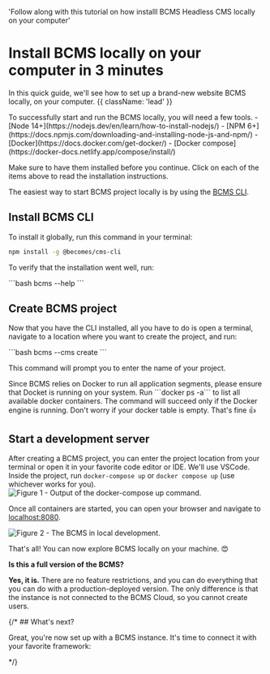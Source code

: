 
  'Follow along with this tutorial on how installl BCMS Headless CMS locally on your computer'

# Install BCMS locally on your computer in 3 minutes

In this quick guide, we'll see how to set up a brand-new website BCMS locally, on your computer. {{ className: 'lead' }}

<Note>
  To successfully start and run the BCMS locally, you will need a few tools.
  - [Node 14+](https://nodejs.dev/en/learn/how-to-install-nodejs/)
  - [NPM 6+](https://docs.npmjs.com/downloading-and-installing-node-js-and-npm/)
  - [Docker](https://docs.docker.com/get-docker/)
  - [Docker compose](https://docker-docs.netlify.app/compose/install/)

  Make sure to have them installed before you continue. Click on each of the items above to read the installation instructions.
</Note>

The easiest way to start BCMS project locally is by using the [BCMS CLI](https://www.npmjs.com/package/@becomes/cms-cli).

## Install BCMS CLI

To install it globally, run this command in your terminal:
<CodeGroup>
  ```bash
  npm install -g @becomes/cms-cli
```
</CodeGroup>

To verify that the installation went well, run:

<CodeGroup>
  ```bash
  bcms --help
```
</CodeGroup>

## Create BCMS project

Now that you have the CLI installed, all you have to do is open a terminal, navigate to a location where you want to create the project, and run:

<CodeGroup>
  ```bash
  bcms --cms create
```
</CodeGroup>

This command will prompt you to enter the name of your project.

<Note>
  Since BCMS relies on Docker to run all application segments, please ensure that Docket is running on your system. Run ```docker ps -a``` to list all available docker containers. The command will succeed only if the Docker engine is running. Don't worry if your docker table is empty. That's fine 👍
</Note>

## Start a development server

After creating a BCMS project, you can enter the project location from your terminal or open it in your favorite code editor or IDE. We'll use VSCode. Inside the project, run ```docker-compose up``` or ```docker compose up```  (use whichever works for you).
<Image
  src={outputOfTheDockerComposeUpCommand}
  alt="Figure 1 - Output of the docker-compose up command."
  className="h-auto w-full"
  unoptimized
/>

Once all containers are started, you can open your browser and navigate to [localhost:8080](http://localhost:8080).

<Image
  src={bcmsInLocalDev}
  alt="Figure 2 - The BCMS in local development."
  className="h-auto w-full"
  unoptimized
/>

That's all! You can now explore BCMS locally on your machine. 😍

**Is this a full version of the BCMS?**

**Yes, it is.** There are no feature restrictions, and you can do everything that you can do with a production-deployed version. The only difference is that the instance is not connected to the BCMS Cloud, so you cannot create users.

{/* ## What's next?

Great, you're now set up with a BCMS instance. It's time to connect it with your favorite framework:

<Libraries /> */}
